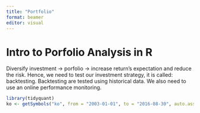 ```yaml
---
title: "Portfolio"
format: beamer
editor: visual
---
```


# Intro to Porfolio Analysis in R

Diversify investment -> porfolio -> increase return’s expectation and reduce the risk. Hence, we need to test our investment strategy, it is called: backtesting. Backtesting are tested using historical data. We also need to use an online performance monitoring.


```r
library(tidyquant)
ko <- getSymbols("ko", from = "2003-01-01", to = "2016-08-30", auto.assign = FALSE)
```

